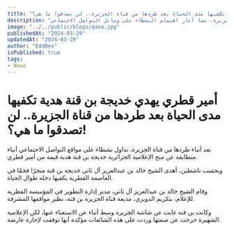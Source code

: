 ```yaml
---
title: "أمير قطري يهدي خديجة بن قنة هدية تكفيها مدى الحياة بعد طردها من قناة الجزيرة.. لن تصدقوا ما هي؟!"
description: "هذا المقال يتحدث عن هدية قيمة قدمها أمير قطري للإعلامية خديجة بن قنة بعد فصلها من قناة الجزيرة، مما أثار اهتمام النشطاء على وسائل التواصل الاجتماعي."
image: "../../public/blogs/qana.jpg"
publishedAt: "2024-03-29"
updatedAt: "2024-03-29"
author: "EddDev"
isPublished: true
tags:
- News
---
```



# أمير قطري يهدي خديجة بن قنة هدية تكفيها مدى الحياة بعد طردها من قناة الجزيرة.. لن تصدقوا ما هي؟!

بعد أنباء طردها من قناة الجزيرة، تداول نشطاء على مواقع التواصل الاجتماعي أنباء متطابقة عن منح الإعلامية الجزائرية خديجة بن قنة هدية قيمة من أمير قطري.

وبحسب ناشطين، أهدى الشيخ خالد بن عبدالعزيز آل ثاني خديجة بن قنة متجرًا فخمًا في العاصمة القطرية يكفيها دخله طوال الحياة.

وقام الشيخ خالد بن عبدالعزيز آل ثاني، مدير إدارة التطوير في المؤسسة القطرية للإعلام، بتكريم الدويري، مذيعة قناة الجزيرة بن قنة، نظير مواقفها المشرفة.

وكانت بن قنة غابت عن شاشة الجزيرة وسط أنباء عن الاستغناء عنها، لكن الإعلامية الشهيرة خرجت عن صمتها وردت على هذه الشائعات مؤكدة أنها توقفت لإجازة عارضة.
